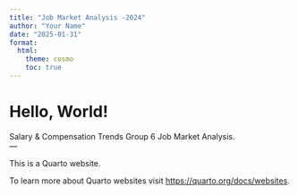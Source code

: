 ```yaml
---
title: "Job Market Analysis -2024"
author: "Your Name"
date: "2025-01-31"
format:
  html:
    theme: cosmo
    toc: true
---
```

# Hello, World!  
Salary & Compensation Trends
Group 6 Job Market Analysis.  
---

This is a Quarto website.

To learn more about Quarto websites visit <https://quarto.org/docs/websites>.

